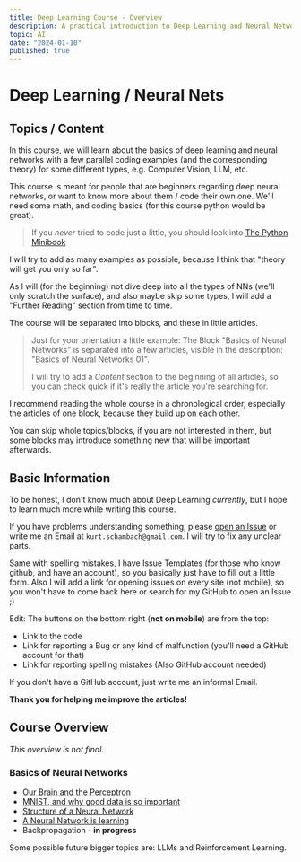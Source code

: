 ```yaml
---
title: Deep Learning Course - Overview
description: A practical introduction to Deep Learning and Neural Networks
topic: AI
date: "2024-01-10"
published: true
---
```


# Deep Learning / Neural Nets

## Topics / Content

In this course, we will learn about the basics of deep learning and neural networks with a few parallel coding examples (and the corresponding theory) for some different types, e.g. Computer Vision, LLM, etc.

This course is meant for people that are beginners regarding deep neural networks, 
or want to know more about them / code their own one.
We'll need some math,
and coding basics (for this course python would be great).

> If you *never* tried to code just a little, you should look into [The Python Minibook](https://uhasker.github.io/the-python-minibook/)

I will try to add as many examples as possible, because I think that "theory will get you only so far".

As I will (for the beginning) not dive deep into all the types of NNs (we'll only scratch the surface), and also maybe skip some types,
I will add a "Further Reading" section from time to time.

The course will be separated into blocks, and these in little articles.

> Just for your orientation a little example: 
> The Block "Basics of Neural Networks" is separated into a few articles, 
> visible in the description: "Basics of Neural Networks 01".
>
> I will try to add a *Content* section to the beginning of all articles, 
> so you can check quick if it's really the article you're searching for.

I recommend reading the whole course in a chronological order, 
especially the articles of one block, because they build up on each other.

You can skip whole topics/blocks, if you are not interested in them, 
but some blocks may introduce something new that will be important afterwards.


## Basic Information

To be honest, I don't know much about Deep Learning *currently*, 
but I hope to learn much more while writing this course.

If you have problems understanding something, please
[open an Issue](https://github.com/kurtschambach/portfolio/issues/) 
or write me an Email at `kurt.schambach@gmail.com`.
I will try to fix any unclear parts.

Same with spelling mistakes, I have Issue Templates (for those who know github, and have an account), 
so you basically just have to fill out a little form.
Also I will add a link for opening issues on every site (not mobile), 
so you won't have to come back here or search for my GitHub to open an Issue ;)

Edit: The buttons on the bottom right (**not on mobile**) are from the top:
- Link to the code
- Link for reporting a Bug or any kind of malfunction (you'll need a GitHub account for that)
- Link for reporting spelling mistakes (Also GitHub account needed)

If you don't have a GitHub account, just write me an informal Email.

**Thank you for helping me improve the articles!**


## Course Overview

*This overview is not final.*

### Basics of Neural Networks

- [Our Brain and the Perceptron](/blog/neural-network-basics)
- [MNIST, and why good data is so important](/blog/mnist-basics)
- [Structure of a Neural Network](/blog/neural-network-structure)
- [A Neural Network is learning](/blog/neural-network-learning)
- Backpropagation **- in progress**

Some possible future bigger topics are: LLMs and Reinforcement Learning.
